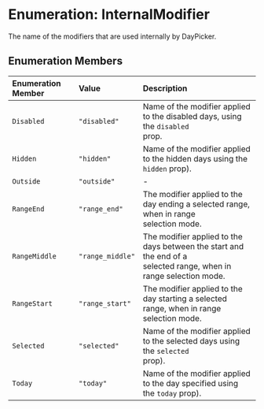 # Enumeration: InternalModifier

The name of the modifiers that are used internally by DayPicker.

## Enumeration Members

| Enumeration Member | Value | Description |
| :------ | :------ | :------ |
| `Disabled` | `"disabled"` | Name of the modifier applied to the disabled days, using the `disabled`<br />prop. |
| `Hidden` | `"hidden"` | Name of the modifier applied to the hidden days using the `hidden` prop). |
| `Outside` | `"outside"` | - |
| `RangeEnd` | `"range_end"` | The modifier applied to the day ending a selected range, when in range<br />selection mode. |
| `RangeMiddle` | `"range_middle"` | The modifier applied to the days between the start and the end of a<br />selected range, when in range selection mode. |
| `RangeStart` | `"range_start"` | The modifier applied to the day starting a selected range, when in range<br />selection mode. |
| `Selected` | `"selected"` | Name of the modifier applied to the selected days using the `selected`<br />prop). |
| `Today` | `"today"` | Name of the modifier applied to the day specified using the `today` prop). |
